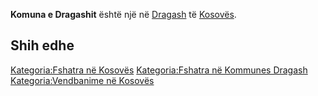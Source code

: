 {{Fshat në 
 | Emri                = Komuna e Dragashit
 | EmriAlt                = 
 | NAME_SHORT_FORM=      Dragash
 | NAME_GENERIC=      Komuna
 | NAME_SORT_NAME_RO=      KOMUNAEDRAGASHIT
 | FULL_NAME_RO = Komuna e Dragashit
 | FULL_NAME_ND_RO=Komuna e Dragashit
 | SORT_NAME_RG=DRAGASHIT KOMUNAE
 | FULL_NAME_RG=Dragashit, Komuna e
 | FULL_NAME_ND_RG=Dragashit, Komuna e
 | SRP_NAME_SHORT_FORM=      
 | SRP_NAME_GENERIC=      
 | SRP_NAME_SORT_NAME_RO=      
 | SRP_FULL_NAME_RO = 
 | SRP_FULL_NAME_ND_RO=
 | SRP_SORT_NAME_RG=
 | SRP_FULL_NAME_RG=
 | SRP_FULL_NAME_ND_RG=
 | Emri (Rasa dhanore) = 
 | Figura              = 
 | Shteti              = Kosovo
 | Komuna              = Dragash
 | Kodi postar         = 
 | Sipërfaqja          = 

 | Popullsia           = 

 | Regj. i popullsisë  = 
 | Dend. e popullsisë  = 
 | Faqja zyrtare       = 
 <!--- Koordinatat ----> 
 | Gjerësia            = 42
 | Gjatësia            = 20.65
 | Lartësia            = 
}}
'''Komuna e Dragashit''' është një [[]] në [[Dragash]] të [[Kosovës]].

<!-- == Gjeografia == -->
<!-- == Historia == -->
<!-- == Demografia == -->
== Shih edhe ==
{{Komuna Dragash}}
{{Kosovo-Administrata-Cung}}

[[Kategoria:Fshatra në Kosovës]]
[[Kategoria:Fshatra në Kommunes Dragash]]
[[Kategoria:Vendbanime në Kosovës]]